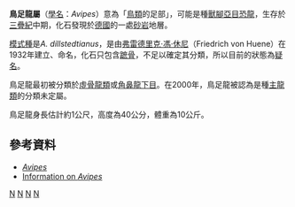 {{Automatic Taxobox
| taxon = Avipes
| fossil_range = {{fossilrange|240|earliest=242|latest=235}}[[三疊紀|三疊紀]]中期
| image = Avipes.jpg
| image_caption = 
| authority = [[弗雷德里克·馮·休尼|von Huene]], 1932
| type_species = '''鳥足龍<br>''Avipes dillstedtianus'''''
| type_species_authority = von Huene, 1932 
}}

'''鳥足龍屬'''（[[學名|學名]]：''Avipes''）意為「[[鳥類|鳥類]]的足部」，可能是種[[獸腳亞目|獸腳亞目]][[恐龍|恐龍]]，生存於[[三疊紀|三疊紀]]中期，化石發現於[[德國|德國]]的一處[[砂岩|砂岩]]地層。

[[模式種|模式種]]是''A. dillstedtianus''，是由[[弗雷德里克·馮·休尼|弗雷德里克·馮·休尼]]（Friedrich von Huene）在1932年建立、命名，化石只包含[[蹠骨|蹠骨]]，不足以確定其分類，所以目前的狀態為[[疑名|疑名]]。

鳥足龍最初被分類於[[虛骨龍類|虛骨龍類]]或[[角鼻龍下目|角鼻龍下目]]。在2000年，鳥足龍被認為是種[[主龍類|主龍類]]的分類未定屬。

鳥足龍身長估計約1公尺，高度為40公分，體重為10公斤。

==參考資料==
* [http://web.me.com/dinoruss/de_4/5a7f304.htm ''Avipes'']
* [http://dml.cmnh.org/2001May/msg00024.html Information on ''Avipes'']
{{主龍形下綱|Ph.}}
{{Taxonbar|from=Q536196}}

[[Category:歐洲恐龍|N]]
[[Category:可疑的恐龍|N]]
[[Category:獸腳亞目|N]]
[[Category:三疊紀恐龍|N]]